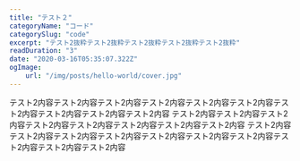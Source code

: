 ```yaml
---
title: "テスト２"
categoryName: "コード"
categorySlug: "code"
excerpt: "テスト2抜粋テスト2抜粋テスト2抜粋テスト2抜粋テスト2抜粋"
readDuration: "3"
date: "2020-03-16T05:35:07.322Z"
ogImage:
    url: "/img/posts/hello-world/cover.jpg"
---
```


テスト2内容テスト2内容テスト2内容テスト2内容テスト2内容テスト2内容テスト2内容テスト2内容テスト2内容テスト2内容
テスト2内容テスト2内容テスト2内容テスト2内容テスト2内容テスト2内容テスト2内容テスト2内容
テスト2内容テスト2内容テスト2内容テスト2内容テスト2内容テスト2内容テスト2内容テスト2内容テスト2内容テスト2内容
